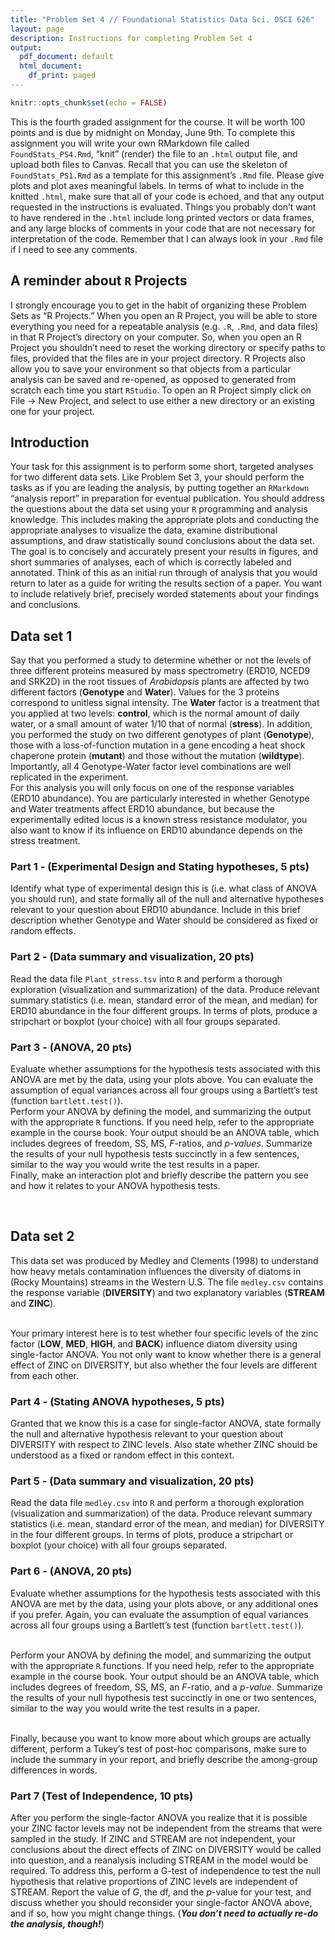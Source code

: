 ```yaml
---
title: "Problem Set 4 // Foundational Statistics Data Sci. DSCI 626"
layout: page
description: Instructions for completing Problem Set 4
output:
  pdf_document: default
  html_document:
    df_print: paged
---
```


```r
knitr::opts_chunk$set(echo = FALSE)
```


This is the fourth graded assignment for the course. It will be worth 100 points and is due by midnight on Monday, June 9th. To complete this assignment you will write your own RMarkdown file called `FoundStats_PS4.Rmd`, "knit" (render) the file to an `.html` output file, and upload both files to Canvas. Recall that you can use the skeleton of `FoundStats_PS1.Rmd` as a template for this assignment's `.Rmd` file. Please give plots and plot axes meaningful labels. In terms of what to include in the knitted `.html`, make sure that all of your code is echoed, and that any output requested in the instructions is evaluated. Things you probably don't want to have rendered in the `.html` include long printed vectors or data frames, and any large blocks of comments in your code that are not necessary for interpretation of the code. Remember that I can always look in your `.Rmd` file if I need to see any comments. 


## A reminder about `R` Projects

I strongly encourage you to get in the habit of organizing these Problem Sets as "R Projects." When you open an R Project, you will be able to store everything you need for a repeatable analysis (e.g. `.R`, `.Rmd`, and data files) in that R Project's directory on your computer. So, when you open an R Project you shouldn't need to reset the working directory or specify paths to files, provided that the files are in your project directory. R Projects also allow you to save your environment so that objects from a particular analysis can be saved and re-opened, as opposed to generated from scratch each time you start `RStudio`. To open an R Project simply click on File -> New Project, and select to use either a new directory or an existing one for your project.


## Introduction

Your task for this assignment is to perform some short, targeted analyses for two different data sets. Like Problem Set 3, your should perform the tasks as if you are leading the analysis, by putting together an `RMarkdown` "analysis report" in preparation for eventual publication. You should address the questions about the data set using your `R` programming and analysis knowledge. This includes making the appropriate plots and conducting the appropriate analyses to visualize the data, examine distributional assumptions, and draw statistically sound conclusions about the data set. The goal is to concisely and accurately present your results in figures, and short summaries of analyses, each of which is correctly labeled and annotated. Think of this as an initial run through of analysis that you would return to later as a guide for writing the results section of a paper. You want to include relatively brief, precisely worded statements about your findings and conclusions.


## **Data set 1**

Say that you performed a study to determine whether or not the levels of three different proteins measured by mass spectrometry (ERD10, NCED9 and SRK2D) in the root tissues of *Arabidopsis* plants are affected by two different factors (**Genotype** and **Water**). Values for the 3 proteins correspond to unitless signal intensity. The **Water** factor is a treatment that you applied at two levels: **control**, which is the normal amount of daily water, or a small amount of water 1/10 that of normal (**stress**). In addition, you performed the study on two different genotypes of plant (**Genotype**), those with a loss-of-function mutation in a gene encoding a heat shock chaperone protein (**mutant**) and those without the mutation (**wildtype**). Importantly, all 4 Genotype-Water factor level combinations are well replicated in the experiment.
<br>
For this analysis you will only focus on one of the response variables (ERD10 abundance). You are particularly interested in whether Genotype and Water treatments affect ERD10 abundance, but because the experimentally edited locus is a known stress resistance modulator, you also want to know if its influence on ERD10 abundance depends on the stress treatment.

### Part 1 - (Experimental Design and Stating hypotheses, 5 pts)

Identify what type of experimental design this is (i.e. what class of ANOVA you should run), and state formally all of the null and alternative hypotheses relevant to your question about ERD10 abundance. Include in this brief description whether Genotype and Water should be considered as fixed or random effects.

### Part 2 - (Data summary and visualization, 20 pts)

Read the data file `Plant_stress.tsv` into `R` and perform a thorough exploration (visualization and summarization) of the data. Produce relevant summary statistics (i.e. mean, standard error of the mean, and median) for ERD10 abundance in the four different groups. In terms of plots, produce a stripchart or boxplot (your choice) with all four groups separated. 

### Part 3 - (ANOVA, 20 pts)

Evaluate whether assumptions for the hypothesis tests associated with this ANOVA are met by the data, using your plots above. You can evaluate the assumption of equal variances across all four groups using a Bartlett's test (function `bartlett.test()`).
<br>
Perform your ANOVA by defining the model, and summarizing the output with the appropriate `R` functions. If you need help, refer to the appropriate example in the course book. Your output should be an ANOVA table, which includes degrees of freedom, SS, MS, *F*-ratios, and *p-values*. Summarize the results of your null hypothesis tests succinctly in a few sentences, similar to the way you would write the test results in a paper.
<br>
Finally, make an interaction plot and briefly describe the pattern you see and how it relates to your ANOVA hypothesis tests.

<br>

## **Data set 2**

This data set was produced by Medley and Clements (1998) to understand how heavy metals contamination influences the diversity of diatoms in (Rocky Mountains) streams in the Western U.S. The file `medley.csv` contains the response variable (**DIVERSITY**) and two explanatory variables (**STREAM** and **ZINC**).

<br>
Your primary interest here is to test whether four specific levels of the zinc factor (**LOW**, **MED**, **HIGH**, and **BACK**) influence diatom diversity using single-factor ANOVA. You not only want to know whether there is a general effect of ZINC on DIVERSITY, but also whether the four levels are different from each other.

### Part 4 - (Stating ANOVA hypotheses, 5 pts)

Granted that we know this is a case for single-factor ANOVA, state formally the null and alternative hypothesis relevant to your question about DIVERSITY with respect to ZINC levels. Also state whether ZINC should be understood as a fixed or random effect in this context.

### Part 5 - (Data summary and visualization, 20 pts)

Read the data file `medley.csv` into `R` and perform a thorough exploration (visualization and summarization) of the data. Produce relevant summary statistics (i.e. mean, standard error of the mean, and median) for DIVERSITY in the four different groups. In terms of plots, produce a stripchart or boxplot (your choice) with all four groups separated.

### Part 6 - (ANOVA, 20 pts)

Evaluate whether assumptions for the hypothesis tests associated with this ANOVA are met by the data, using your plots above, or any additional ones if you prefer. Again, you can evaluate the assumption of equal variances across all four groups using a Bartlett's test (function `bartlett.test()`).

<br>
Perform your ANOVA by defining the model, and summarizing the output with the appropriate `R` functions. If you need help, refer to the appropriate example in the course book. Your output should be an ANOVA table, which includes degrees of freedom, SS, MS, an *F*-ratio, and a *p-value*. Summarize the results of your null hypothesis test succinctly in one or two sentences, similar to the way you would write the test results in a paper.

<br>
Finally, because you want to know more about which groups are actually different, perform a Tukey's test of post-hoc comparisons, make sure to include the summary in your report, and briefly describe the among-group differences in words.

### Part 7 (Test of Independence, 10 pts)

After you perform the single-factor ANOVA you realize that it is possible your ZINC factor levels may not be independent from the streams that were sampled in the study. If ZINC and STREAM are not independent, your conclusions about the direct effects of ZINC on DIVERSITY would be called into question, and a reanalysis including STREAM in the model would be required. To address this, perform a G-test of independence to test the null hypothesis that relative proportions of ZINC levels are independent of STREAM. Report the value of *G*, the df, and the *p*-value for your test, and discuss whether you should reconsider your single-factor ANOVA above, and if so, how you might change things. (***You don't need to actually re-do the analysis, though!***)